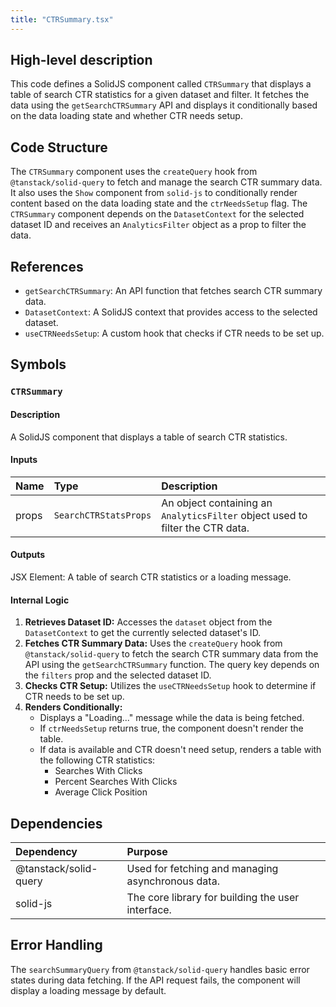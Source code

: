 ```yaml
---
title: "CTRSummary.tsx"
---
```


## High-level description
This code defines a SolidJS component called `CTRSummary` that displays a table of search CTR statistics for a given dataset and filter. It fetches the data using the `getSearchCTRSummary` API and displays it conditionally based on the data loading state and whether CTR needs setup.

## Code Structure
The `CTRSummary` component uses the `createQuery` hook from `@tanstack/solid-query` to fetch and manage the search CTR summary data. It also uses the `Show` component from `solid-js` to conditionally render content based on the data loading state and the `ctrNeedsSetup` flag. The `CTRSummary` component depends on the `DatasetContext` for the selected dataset ID and receives an `AnalyticsFilter` object as a prop to filter the data.

## References
- `getSearchCTRSummary`: An API function that fetches search CTR summary data.
- `DatasetContext`: A SolidJS context that provides access to the selected dataset.
- `useCTRNeedsSetup`: A custom hook that checks if CTR needs to be set up.

## Symbols
### `CTRSummary`
#### Description
A SolidJS component that displays a table of search CTR statistics.

#### Inputs
| Name | Type | Description |
|:-----|:-----|:------------|
| props | `SearchCTRStatsProps` | An object containing an `AnalyticsFilter` object used to filter the CTR data. |

#### Outputs
JSX Element: A table of search CTR statistics or a loading message.

#### Internal Logic
1. **Retrieves Dataset ID:** Accesses the `dataset` object from the `DatasetContext` to get the currently selected dataset's ID.
2. **Fetches CTR Summary Data:** Uses the `createQuery` hook from `@tanstack/solid-query` to fetch the search CTR summary data from the API using the `getSearchCTRSummary` function. The query key depends on the `filters` prop and the selected dataset ID.
3. **Checks CTR Setup:** Utilizes the `useCTRNeedsSetup` hook to determine if CTR needs to be set up.
4. **Renders Conditionally:**
   - Displays a "Loading..." message while the data is being fetched.
   - If `ctrNeedsSetup` returns true, the component doesn't render the table.
   - If data is available and CTR doesn't need setup, renders a table with the following CTR statistics:
     - Searches With Clicks
     - Percent Searches With Clicks
     - Average Click Position

## Dependencies
| Dependency | Purpose |
|:-----------|:--------|
| @tanstack/solid-query | Used for fetching and managing asynchronous data. |
| solid-js | The core library for building the user interface. |

## Error Handling
The `searchSummaryQuery` from `@tanstack/solid-query` handles basic error states during data fetching. If the API request fails, the component will display a loading message by default.
